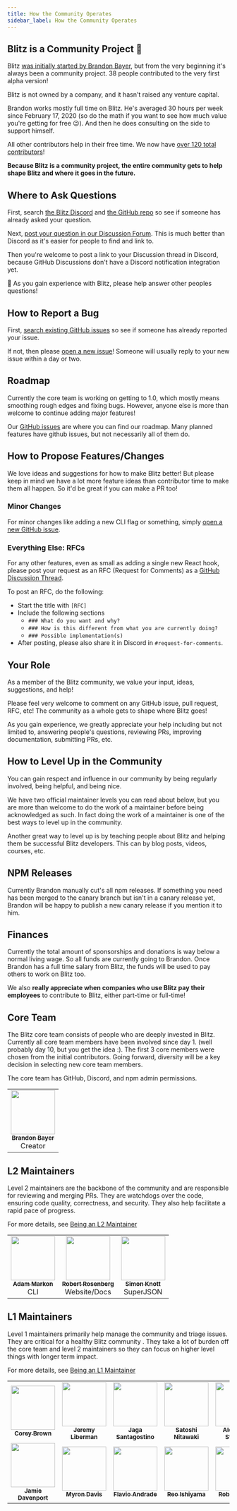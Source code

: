 ```yaml
---
title: How the Community Operates
sidebar_label: How the Community Operates
---
```


## Blitz is a Community Project 🤝

Blitz [was initially started by Brandon Bayer](./community-history), but from the very beginning it's always been a community project. 38 people contributed to the very first alpha version!

Blitz is not owned by a company, and it hasn't raised any venture capital.

Brandon works mostly full time on Blitz. He's averaged 30 hours per week since February 17, 2020 (so do the math if you want to see how much value you're getting for free 😉). And then he does consulting on the side to support himself.

All other contributors help in their free time. We now have [over 120 total contributors](https://github.com/blitz-js/blitz#contributors-)!

**Because Blitz is a community project, the entire community gets to help shape Blitz and where it goes in the future.**

## Where to Ask Questions

First, search [the Blitz Discord](https://discord.blitzjs.com) and [the GitHub repo](https://github.com/blitz-js/blitz) so see if someone has already asked your question.

Next, [post your question in our Discussion Forum](https://github.com/blitz-js/blitz/discussions). This is much better than Discord as it's easier for people to find and link to.

Then you're welcome to post a link to your Discussion thread in Discord, because GitHub Discussions don't have a Discord notification integration yet.

🙏 As you gain experience with Blitz, please help answer other peoples questions!

## How to Report a Bug

First, [search existing GitHub issues](https://github.com/blitz-js/blitz/issues?q=is%3Aissue) so see if someone has already reported your issue.

If not, then please [open a new issue](https://github.com/blitz-js/blitz/issues/new/choose)! Someone will usually reply to your new issue within a day or two.

## Roadmap

Currently the core team is working on getting to 1.0, which mostly means smoothing rough edges and fixing bugs. However, anyone else is more than welcome to continue adding major features!

Our [GitHub issues](https://github.com/blitz-js/blitz/issues) are where you can find our roadmap. Many planned features have github issues, but not necessarily all of them do.

## How to Propose Features/Changes

We love ideas and suggestions for how to make Blitz better! But please keep in mind we have a lot more feature ideas than contributor time to make them all happen. So it'd be great if you can make a PR too!

### Minor Changes

For minor changes like adding a new CLI flag or something, simply [open a new GitHub issue](https://github.com/blitz-js/blitz/issues/new/choose).

### Everything Else: RFCs

For any other features, even as small as adding a single new React hook, please post your request as an RFC (Request for Comments) as a [GitHub Discussion Thread](https://github.com/blitz-js/blitz/discussions/category_choices).

To post an RFC, do the following:

- Start the title with `[RFC]`
- Include the following sections
  - `### What do you want and why?`
  - `### How is this different from what you are currently doing?`
  - `### Possible implementation(s)`
- After posting, please also share it in Discord in `#request-for-comments`.

## Your Role

As a member of the Blitz community, we value your input, ideas, suggestions, and help!

Please feel very welcome to comment on any GitHub issue, pull request, RFC, etc! The community as a whole gets to shape where Blitz goes!

As you gain experience, we greatly appreciate your help including but not limited to, answering people's questions, reviewing PRs, improving documentation, submitting PRs, etc.

## How to Level Up in the Community

You can gain respect and influence in our community by being regularly involved, being helpful, and being nice.

We have two official maintainer levels you can read about below, but you are more than welcome to do the work of a maintainer before being acknowledged as such. In fact doing the work of a maintainer is one of the best ways to level up in the community.

Another great way to level up is by teaching people about Blitz and helping them be successful Blitz developers. This can by blog posts, videos, courses, etc.

## NPM Releases

Currently Brandon manually cut's all npm releases. If something you need has been merged to the canary branch but isn't in a canary release yet, Brandon will be happy to publish a new canary release if you mention it to him.

## Finances

Currently the total amount of sponsorships and donations is way below a normal living wage. So all funds are currently going to Brandon. Once Brandon has a full time salary from Blitz, the funds will be used to pay others to work on Blitz too.

We also **really appreciate when companies who use Blitz pay their employees** to contribute to Blitz, either part-time or full-time!

## Core Team

The Blitz core team consists of people who are deeply invested in Blitz. Currently all core team members have been involved since day 1. (well probably day 10, but you get the idea :). The first 3 core members were chosen from the initial contributors. Going forward, diversity will be a key decision in selecting new core team members.

The core team has GitHub, Discord, and npm admin permissions.

<table>
  <tr>
    <td align="center">
      <a href="https://twitter.com/flybayer">
        <img src="https://avatars3.githubusercontent.com/u/8813276?v=4" width="100px;" alt="" />
        <br />
        <sub>
          <b>Brandon Bayer</b>
        </sub>
      </a>
      <br />
      Creator
    </td>
  </tr>
</table>

## L2 Maintainers

Level 2 maintainers are the backbone of the community and are responsible for reviewing and merging PRs. They are watchdogs over the code, ensuring code quality, correctness, and security. They also help facilitate a rapid pace of progress.

For more details, see [Being an L2 Maintainer](./maintainers)

<table>
  <tr>
    <td align="center">
      <a href="https://github.com/aem">
        <img src="https://avatars0.githubusercontent.com/u/1909883?v=4" width="100px;" alt="" />
        <br />
        <sub>
          <b>Adam Markon</b>
        </sub>
      </a>
      <br />
      CLI
    </td>
    <td align="center">
      <a href="http://robdrosenberg.com">
        <img src="https://avatars0.githubusercontent.com/u/20813991?v=4" width="100px;" alt="" />
        <br />
        <sub>
          <b>Robert Rosenberg</b>
        </sub>
      </a>
      <br />
      Website/Docs
    </td>
    <td align="center">
      <a href="http://simonknott.de">
        <img src="https://avatars1.githubusercontent.com/u/14912729?v=4" width="100px;" alt="" />
        <br />
        <sub>
          <b>Simon Knott</b>
        </sub>
      </a>
      <br />
      SuperJSON
    </td>
  </tr>
</table>

## L1 Maintainers

Level 1 maintainers primarily help manage the community and triage issues. They are critical for a healthy Blitz community . They take a lot of burden off the core team and level 2 maintainers so they can focus on higher level things with longer term impact.

For more details, see [Being an L1 Maintainer](./maintainers)

<table>
  <tr>
    <td align="center">
      <a href="https://corey-brown.com">
        <img src="https://avatars1.githubusercontent.com/u/12791148?v=4" width="100px;" alt="" />
        <br />
        <sub>
          <b>Corey Brown</b>
        </sub>
      </a>
    </td>
    <td align="center">
      <a href="http://jeremyliberman.com/">
        <img src="https://avatars3.githubusercontent.com/u/2754163?v=4" width="100px;" alt="" />
        <br />
        <sub>
          <b>Jeremy Liberman</b>
        </sub>
      </a>
    </td>
    <td align="center">
      <a href="http://jagascript.com">
        <img src="https://avatars0.githubusercontent.com/u/4562878?v=4" width="100px;" alt="" />
        <br />
        <sub>
          <b>Jaga Santagostino</b>
        </sub>
      </a>
    </td>
    <td align="center">
      <a href="https://twitter.com/nitaking_">
        <img src="https://avatars2.githubusercontent.com/u/10850034?v=4" width="100px;" alt="" />
        <br />
        <sub>
          <b>Satoshi Nitawaki</b>
        </sub>
      </a>
    </td>
    <td align="center">
      <a href="https://twitter.com/sandulat">
        <img src="https://avatars2.githubusercontent.com/u/7345874?v=4" width="100px;" alt="" />
        <br />
        <sub>
          <b>Alexandru Stratulat</b>
        </sub>
      </a>
    </td>
    <td align="center">
      <a href="https://github.com/engelkes-finstreet">
        <img
          src="https://avatars0.githubusercontent.com/u/36962022?s=460&u=34cfc4a3d6da0a87026f6068c371779c68daa3a2&v=4"
          width="100px;"
          alt=""
        />
        <br />
        <sub>
          <b>Patrick Engelkes</b>
        </sub>
      </a>
    </td>
  </tr>
  <tr>
    <td align="center">
      <a href="https://twitter.com/jdavenport97">
        <img src="https://avatars2.githubusercontent.com/u/1329874?v=4" width="100px;" alt="" />
        <br />
        <sub>
          <b>Jamie Davenport</b>
        </sub>
      </a>
    </td>
    <td align="center">
      <a href="https://twitter.com/myrondavis">
        <img src="https://avatars2.githubusercontent.com/u/1430136?v=4" width="100px;" alt="" />
        <br />
        <sub>
          <b>Myron Davis</b>
        </sub>
      </a>
    </td>
    <td align="center">
      <a href="https://twitter.com/codefogo">
        <img
          src="https://avatars2.githubusercontent.com/u/14948074?s=460&u=31d7ea58b5c5cd9f724d684ed578f68896c4af71&v=4"
          width="100px;"
          alt=""
        />
        <br />
        <sub>
          <b>Flavio Andrade</b>
        </sub>
      </a>
    </td>
    <td align="center">
      <a href="https://twitter.com/NaReto1125_">
        <img src="https://avatars.githubusercontent.com/reo777" width="100px;" alt="" />
        <br />
        <sub>
          <b>Reo Ishiyama</b>
        </sub>
      </a>
    </td>
    <td align="center">
      <a href="https://github.com/malkomalko">
        <img src="https://avatars.githubusercontent.com/malkomalko" width="100px;" alt="" />
        <br />
        <sub>
          <b>Robert Malko</b>
        </sub>
      </a>
    </td>
  </tr>
</table>
